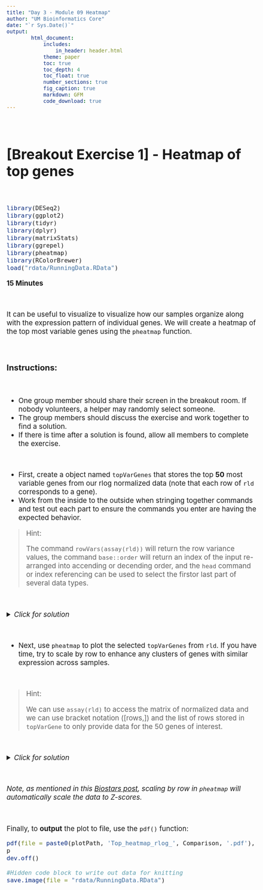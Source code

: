 ```yaml
---
title: "Day 3 - Module 09 Heatmap"
author: "UM Bioinformatics Core"
date: "`r Sys.Date()`"
output:
        html_document:
            includes:
                in_header: header.html
            theme: paper
            toc: true
            toc_depth: 4
            toc_float: true
            number_sections: true
            fig_caption: true
            markdown: GFM
            code_download: true
---
```

<style type="text/css">
body{ /* Normal  */
      font-size: 14pt;
  }
pre {
  font-size: 12pt
}
code.r{
  font-size: 12pt;
}
</style>

<!--- Allow the page to be wider --->
<style>
    body .main-container {
        max-width: 1200px;
    }
</style>

<br>

# [Breakout Exercise 1] - Heatmap of top genes

<br>


```r
library(DESeq2)
library(ggplot2)
library(tidyr)
library(dplyr)
library(matrixStats)
library(ggrepel)
library(pheatmap)
library(RColorBrewer)
load("rdata/RunningData.RData")
```


**15 Minutes**

<br>

It can be useful to visualize to visualize how our samples organize along with the expression pattern of individual genes. We will create a heatmap of the top most variable genes using the `pheatmap` function.

<br>

### Instructions:

<br>

- One group member should share their screen in the breakout room. If nobody volunteers, a helper may randomly select someone.
- The group members should discuss the exercise and work together to find a solution.
- If there is time after a solution is found, allow all members to complete the exercise.

<br>

- First, create a object named `topVarGenes` that stores the top **50** most variable genes from our rlog normalized data (note that each row of `rld` corresponds to a gene).
- Work from the inside to the outside when stringing together commands and test out each part to ensure the commands you enter are having the expected behavior.

> Hint:
> 
> The command `rowVars(assay(rld))` will return the row variance values, the command `base::order` will return an index of the input re-arranged into accending or decending order, and the `head` command or index referencing can be used to select the firstor last part of several data types. 


<br>

<details>
    <summary>*Click for solution*</summary>
    Helpers - it may be helpful to guide learners through testing the steps needed to select the top 50 most variable genes. The below example is one possible solution.
```r
topVarGenes = rowVars(assay(rld))
head(topVarGenes)

orderedVars = order(topVarGenes)
head(orderedVars)

sortedVars = sort(topVarGenes)
head(sortedVars)
tail(sortedVars)

?order
orderedVars = order(topVarGenes, decreasing = TRUE)
head(topVarGenes[orderedVars])

orderedMat = assay(rld)[orderedVars, ]
head(orderedMat)

# 
orderedMat = orderedMat[1:50, ]

## Alternatively
orderedMat = head(orderedMat, 50)

```
</details>

<br>


- Next, use `pheatmap` to plot the selected `topVarGenes` from `rld`. If you have time, try to scale by row to enhance any clusters of genes with similar expression across samples.  

<br> 

> Hint:
>
> We can use `assay(rld)` to access the matrix of normalized data and we can use bracket notation ([rows,]) and the list of rows stored in `topVarGene` to only provide data for the 50 genes of interest.
> 

<br>

<details>
    <summary>*Click for solution*</summary>
```r
# plot with no arguments
pheatmap(orderedMat)

# plots with row scaled and assigned to 'p' to make writing to file easier
p <- pheatmap(assay(rld)[topVarGenes,], scale = "row")
```
</details>

<br>

*Note, as mentioned in this [Biostars post](https://support.bioconductor.org/p/130336/), scaling by row in `pheatmap` will automatically scale the data to Z-scores.*

<br>

Finally, to **output** the plot to file, use the `pdf()` function:
```r
pdf(file = paste0(plotPath, 'Top_heatmap_rlog_', Comparison, '.pdf'), onefile = TRUE)
p
dev.off()
```



  
```r
#Hidden code block to write out data for knitting
save.image(file = "rdata/RunningData.RData")
```



